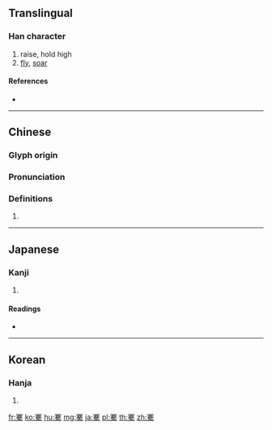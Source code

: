 {{character info/new}}
{{also|骞}}
==Translingual==

===Han character===
{{Han char|rn=187|rad=馬|as=10|sn=20|four=30327|canj=JTCF|ids=⿱𡨄馬}}

# raise, hold high
# [[fly]], [[soar]]

====References====
* {{Han ref|kx=1442.170|dkj=44894|dj=1966.240|hdz=74572.050|uh=9A2B|ud=39467|bh=C4CA|bd=50378}}

----

==Chinese==
{{zh-forms|s=骞}}

===Glyph origin===
{{Han etym}}

===Pronunciation===
{{zh-pron
|m=qiān
|c=hin1
|h=pfs=
|md=
|mn=
|w=
|mc=y
|oc=y
|cat=
}}

===Definitions===
{{zh-hanzi}}

# {{rfdef|lang=zh}}

----

==Japanese==

===Kanji===
{{ja-kanji|grade=|rs=馬10}}

# {{defn|lang=ja|sort=馬10}}

====Readings====
* {{ja-readings|on=[[けん]] (ken)|kun=[[かける]] (kakeru), [[そこなう]] (sokonau), [[あやまる]] (ayamaru)}}

----

==Korean==

===Hanja===
{{ko-hanja|hangeul=건|eumhun=|rv=geon|mr=kŏn|y=ken}}

# {{defn|lang=ko|sort=馬10}}

[[fr:騫]]
[[ko:騫]]
[[hu:騫]]
[[mg:騫]]
[[ja:騫]]
[[pl:騫]]
[[th:騫]]
[[zh:騫]]